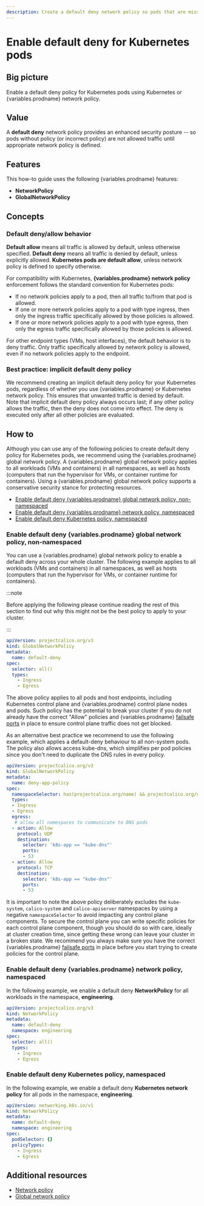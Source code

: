 ```yaml
---
description: Create a default deny network policy so pods that are missing policy are not allowed traffic until appropriate network policy is defined.
---
```



# Enable default deny for Kubernetes pods

## Big picture

Enable a default deny policy for Kubernetes pods using Kubernetes or {variables.prodname} network policy.

## Value

A **default deny** network policy provides an enhanced security posture -- so pods without policy (or incorrect policy) are not allowed traffic until appropriate network policy is defined.

## Features

This how-to guide uses the following {variables.prodname} features:

- **NetworkPolicy**
- **GlobalNetworkPolicy**

## Concepts

### Default deny/allow behavior

**Default allow** means all traffic is allowed by default, unless otherwise specified. **Default deny** means all traffic is denied by default, unless explicitly allowed. **Kubernetes pods are default allow**, unless network policy is defined to specify otherwise.

For compatibility with Kubernetes, **{variables.prodname} network policy** enforcement follows the standard convention for Kubernetes pods:

- If no network policies apply to a pod, then all traffic to/from that pod is allowed.
- If one or more network policies apply to a pod with type ingress, then only the ingress traffic specifically allowed by those policies is allowed.
- If one or more network policies apply to a pod with type egress, then only the egress traffic specifically allowed by those policies is allowed.

For other endpoint types (VMs, host interfaces), the default behavior is to deny traffic. Only traffic specifically allowed by network policy is allowed, even if no network policies apply to the endpoint.

### Best practice: implicit default deny policy

We recommend creating an implicit default deny policy for your Kubernetes pods, regardless of whether you use {variables.prodname} or Kubernetes network policy. This ensures that unwanted traffic is denied by default. Note that implicit default deny policy always occurs last; if any other policy allows the traffic, then the deny does not come into effect. The deny is executed only after all other policies are evaluated.

## How to

Although you can use any of the following policies to create default deny policy for Kubernetes pods, we recommend using the {variables.prodname} global network policy. A {variables.prodname} global network policy applies to all workloads (VMs and containers) in all namespaces, as well as hosts (computers that run the hypervisor for VMs, or container runtime for containers). Using a {variables.prodname} global network policy supports a conservative security stance for protecting resources.

- [Enable default deny {variables.prodname} global network policy, non-namespaced](#enable-default-deny-{variables.prodnamedash}-global-network-policy-non-namespaced)
- [Enable default deny {variables.prodname} network policy, namespaced](#enable-default-deny-{variables.prodnamedash}-network-policy-namespaced)
- [Enable default deny Kubernetes policy, namespaced](#enable-default-deny-kubernetes-policy-namespaced)

### Enable default deny {variables.prodname} global network policy, non-namespaced

You can use a {variables.prodname} global network policy to enable a default deny across your whole cluster. The following example applies to all workloads (VMs and containers) in all namespaces, as well as hosts (computers that run the hypervisor for VMs, or container runtime for containers).

:::note

Before applying the following please continue reading the rest of this section to find out why this might not be the best policy to apply to your cluster.

:::

```yaml
apiVersion: projectcalico.org/v3
kind: GlobalNetworkPolicy
metadata:
  name: default-deny
spec:
  selector: all()
  types:
    - Ingress
    - Egress
```

The above policy applies to all pods and host endpoints, including Kubernetes control plane and {variables.prodname} control plane nodes and pods.
Such policy has the potential to break your cluster if you do not already have the correct "Allow" policies and {variables.prodname} [failsafe ports](../../reference/component-resources/node/felix/configuration.mdx) in place to ensure control plane traffic does not get blocked.

As an alternative best practice we recommend to use the following example, which applies a default-deny behaviour to all non-system pods. The policy
also allows access kube-dns, which simplifies per pod policies since you don't need to duplicate the DNS rules in every policy.

```yaml
apiVersion: projectcalico.org/v3
kind: GlobalNetworkPolicy
metadata:
  name: deny-app-policy
spec:
  namespaceSelector: has(projectcalico.org/name) && projectcalico.org/name not in {"kube-system", "calico-system", "calico-apiserver"}
  types:
  - Ingress
  - Egress
  egress:
   # allow all namespaces to communicate to DNS pods
  - action: Allow
    protocol: UDP
    destination:
      selector: 'k8s-app == "kube-dns"'
      ports:
      - 53
  - action: Allow
    protocol: TCP
    destination:
      selector: 'k8s-app == "kube-dns"'
      ports:
      - 53
```

It is important to note the above policy deliberately excludes the `kube-system`, `calico-system` and `calico-apiserver` namespaces by using a negative `namespaceSelector` to avoid impacting any control plane components. To secure the control plane you can write specific policies for each control plane component, though you should do so with care, ideally at cluster creation time, since getting these wrong can leave your cluster in a broken state. We recommend you always make sure you have the correct {variables.prodname} [failsafe ports](../../reference/component-resources/node/felix/configuration.mdx) in place before you start trying to create policies for the control plane.

### Enable default deny {variables.prodname} network policy, namespaced

In the following example, we enable a default deny **NetworkPolicy** for all workloads in the namespace, **engineering**.

```yaml
apiVersion: projectcalico.org/v3
kind: NetworkPolicy
metadata:
  name: default-deny
  namespace: engineering
spec:
  selector: all()
  types:
    - Ingress
    - Egress
```

### Enable default deny Kubernetes policy, namespaced

In the following example, we enable a default deny **Kubernetes network policy** for all pods in the namespace, **engineering**.

```yaml
apiVersion: networking.k8s.io/v1
kind: NetworkPolicy
metadata:
  name: default-deny
  namespace: engineering
spec:
  podSelector: {}
  policyTypes:
    - Ingress
    - Egress
```

## Additional resources

- [Network policy](../../reference/resources/networkpolicy.mdx)
- [Global network policy](../../reference/resources/globalnetworkpolicy.mdx)
